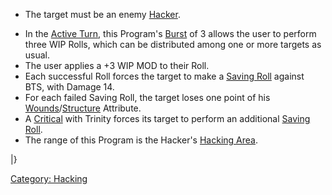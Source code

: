 {{section-hacking}}


{{n4only}}
{{n4list}}
{{skillbox |greenyellow| TRINITY | SHORT SKILL / ARO }}
{{skill-label | Comms Attack }}
{{requirements}}
* The target must be an enemy [[Hacker]].
{{effects}}
* In the [[Active Turn]], this Program's [[Burst]] of 3 allows the user to perform three WIP Rolls, which can be distributed among one or more targets as usual.
* The user applies a +3 WIP MOD to their Roll.
* Each successful Roll forces the target to make a [[Saving Roll]] against BTS, with Damage 14.
* For each failed Saving Roll, the target loses one point of his [[Wounds]]/[[Structure]] Attribute.
* A [[Critical]] with Trinity forces its target to perform an additional [[Saving Roll]].
* The range of this Program is the Hacker's [[Hacking Area]].


{{n4-hacking-header}}
{{hackingrow | [[Trinity]] | +3 | 0 | 14 | 3 | Hacker | Short Skill/ARO | Loss of 1 Wounds/STR.}}
|}



{{n4end}}




[[Category: Hacking]]
